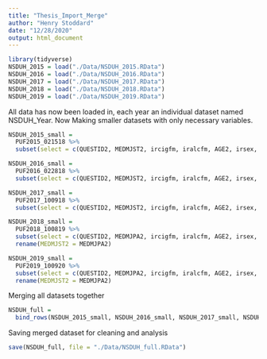 ```yaml
---
title: "Thesis_Import_Merge"
author: "Henry Stoddard"
date: "12/28/2020"
output: html_document
---
```


```r
library(tidyverse)
NSDUH_2015 = load("./Data/NSDUH_2015.RData")
NSDUH_2016 = load("./Data/NSDUH_2016.RData")
NSDUH_2017 = load("./Data/NSDUH_2017.RData")
NSDUH_2018 = load("./Data/NSDUH_2018.RData")
NSDUH_2019 = load("./Data/NSDUH_2019.RData")
```

All data has now been loaded in, each year an individual dataset named NSDUH_Year.
Now Making smaller datasets with only necessary variables.
```r
NSDUH_2015_small =
  PUF2015_021518 %>% 
  subset(select = c(QUESTID2, MEDMJST2, ircigfm, iralcfm, AGE2, irsex, NEWRACE2, PDEN10, ANALWT_C, VESTR, VEREP))

NSDUH_2016_small =
  PUF2016_022818 %>% 
  subset(select = c(QUESTID2, MEDMJST2, ircigfm, iralcfm, AGE2, irsex, NEWRACE2, PDEN10, ANALWT_C, VESTR, VEREP))

NSDUH_2017_small =
  PUF2017_100918 %>% 
  subset(select = c(QUESTID2, MEDMJST2, ircigfm, iralcfm, AGE2, irsex, NEWRACE2, PDEN10, ANALWT_C, VESTR, VEREP))

NSDUH_2018_small =
  PUF2018_100819 %>% 
  subset(select = c(QUESTID2, MEDMJPA2, ircigfm, iralcfm, AGE2, irsex, NEWRACE2, PDEN10, ANALWT_C, VESTR, VEREP)) %>% 
  rename(MEDMJST2 = MEDMJPA2)

NSDUH_2019_small =
  PUF2019_100920 %>% 
  subset(select = c(QUESTID2, MEDMJPA2, ircigfm, iralcfm, AGE2, irsex, NEWRACE2, PDEN10, ANALWT_C, VESTR, VEREP))%>% 
  rename(MEDMJST2 = MEDMJPA2)
```

Merging all datasets together
```r
NSDUH_full =
  bind_rows(NSDUH_2015_small, NSDUH_2016_small, NSDUH_2017_small, NSDUH_2018_small, NSDUH_2019_small, .id = "Year")
```

Saving merged dataset for cleaning and analysis
```r
save(NSDUH_full, file = "./Data/NSDUH_full.RData")
```

